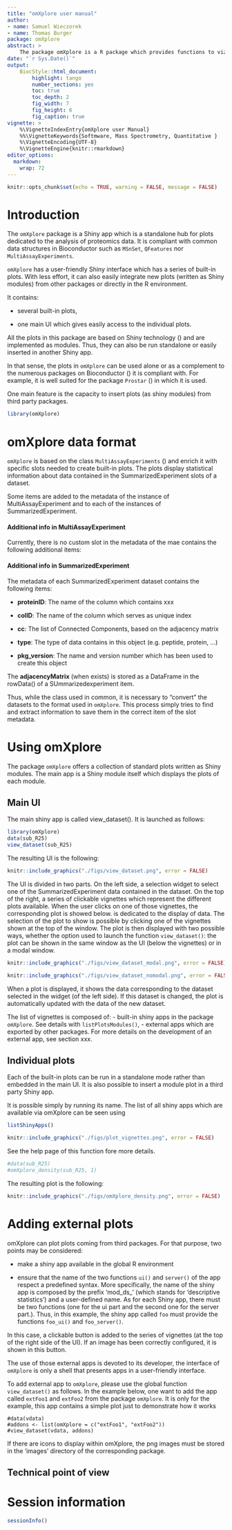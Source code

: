 ---
title: "omXplore user manual"
author: 
- name: Samuel Wieczorek
- name: Thomas Burger
package: omXplore
abstract: >
    The package omXplore is a R package which provides functions to vizualize quantitative data from label-free proteomics experiments. It can deal with common data formats in Bioconductor such as MSnSet, MultiAssayEperiments, QFeatures or even simple lists. This document covers the functionalities available in `r BiocStyle::pkg_ver('omXplore')`.
date: "`r Sys.Date()`"
output:
    BiocStyle::html_document:
        highlight: tango
        number_sections: yes
        toc: true
        toc_depth: 2
        fig_width: 7
        fig_height: 6
        fig_caption: true
vignette: >
    %\VignetteIndexEntry{omXplore user Manual}
    %%\VignetteKeywords{Softmware, Mass Spectrometry, Quantitative }
    %\VignetteEncoding{UTF-8}
    %\VignetteEngine{knitr::rmarkdown}
editor_options: 
  markdown: 
    wrap: 72
---

```{r setup, include=FALSE}
knitr::opts_chunk$set(echo = TRUE, warning = FALSE, message = FALSE)
```

# Introduction

The `omXplore` package is a Shiny app which is a standalone hub for
plots dedicated to the analysis of proteomics data. It is compliant with
common data structures in Bioconductor such as `MSnSet`, `QFeatures` nor
`MultiAssayExperiments`.

`omXplore` has a user-friendly Shiny interface which has a series of
built-in plots. With less effort, it can also easily integrate new plots
(written as Shiny modules) from other packages or directly in the R
environment.

It contains:

-   several built-in plots,

-   one main UI which gives easily access to the individual plots.

All the plots in this package are based on Shiny technology
(\url{http://shiny.rstudio.com/}) and are implemented as modules. Thus,
they can also be run standalone or easily inserted in another Shiny app.

In that sense, the plots in `omXplore` can be used alone or as a
complement to the numerous packages on Bioconductor
(\url{https://www.bioconductor.org/}) it is compliant with. For example,
it is well suited for the package `Prostar`
(\url{https://www.bioconductor.org/packages/release/bioc/html/Prostar.html}) 
in which it is used.

One main feature is the capacity to insert plots (as shiny modules) from third party packages.

```{r load_pkg}
library(omXplore)
```

# omXplore data format

`omXplore` is based on the class `MultiAssayExperiments`
(\url{https://www.bioconductor.org/packages/release/bioc/html/MultiAssayExperiment.html})
and enrich it with specific slots needed to create built-in plots.
The plots display statistical information about data contained in the SummarizedExperiment
slots of a dataset.

Some items are added to the metadata of the instance of
MultiAssayExperiment and to each of the instances of
SummarizedExperiment.

#### Additional info in MultiAssayExperiment

Currently, there is no custom slot in the metadata of the mae contains
the following additional items:

#### Additional info in SummarizedExperiment


The metadata of each SummarizedExperiment dataset contains the following
items:

-   **proteinID**: The name of the column which contains xxx

-   **colID**: The name of the column which serves as unique index

-   **cc**: The list of Connected Components, based on the adjacency
    matrix

-   **type**: The type of data contains in this object (e.g. peptide,
    protein, ...)

-   **pkg_version**: The name and version number which has been used to
    create this object


The **adjacencyMatrix** (when exists) is stored as a DataFrame in the
rowData() of a SUmmarizedexperiment item.

Thus, while the class used in common, it is necessary to "convert" the datasets to
the format used in `omXplore`. This process simply tries to find and extract information to
save them in the correct item of the slot metadata.


# Using omXplore

The package `omXplore` offers a collection of standard plots written as Shiny modules.
The main app is a Shiny module itself which displays the plots of each
module.

## Main UI

The main shiny app is called view_dataset(). It is launched as follows:

```{r view_dataset_modal, include=FALSE}
library(omXplore)
data(sub_R25)
view_dataset(sub_R25)
```

The resulting UI is the following:

```{r view_dataset_png, results='markup', fig.cap="`omXplore` interactive interface: xxxx.", echo=FALSE, out.width='100%', fig.align='center', fig.wide = TRUE}
knitr::include_graphics("./figs/view_dataset.png", error = FALSE)
```

The UI is divided in two parts. 
On the left side, a selection widget to select one of the SummarizedExperiment data contained in the dataset.
On the top of the right, a series of clickable vignettes which represent the different plots available. When the user clicks on one of those vignettes, the corresponding plot is showed below. is dedicated to the display of data. The selection of the plot to show
is possible by clicking one of the vignettes shown at the top of the window. The plot is then displayed with
two possible ways, whether the option used to launch the function `view_dataset()`: the plot can be shown in the same window as the UI (below the vignettes) or in a modal window.

```{r view_dataset_modal_png, results='markup', fig.cap="`omXplore` interactive interface with modal.", echo=FALSE, out.width='100%', fig.align='center', fig.wide = TRUE}
knitr::include_graphics("./figs/view_dataset_modal.png", error = FALSE)
```

```{r view_dataset_nomodal_png, results='markup', fig.cap="`omXplore` interactive interface without modal.", echo=FALSE, out.width='100%', fig.align='center', fig.wide = TRUE}
knitr::include_graphics("./figs/view_dataset_nomodal.png", error = FALSE)
```

When a plot is displayed, it shows the data corresponding to the dataset
selected in the widget (of the left side). If this dataset is changed, the plot is 
automatically updated with the data of the new dataset.

The list of vignettes is composed of:
- built-in shiny apps in the package `omXplore`. See details with `listPlotsModules()`,
- external apps which are exported by other packages. For more details on the
development of an external app, see section xxx.

## Individual plots

Each of the built-in plots can be run in a standalone mode rather than
embedded in the main UI. It is also possible to insert a module plot in
a third party Shiny app.

It is possible simply by running its name. The list of all shiny apps
which are available via omXplore can be seen using

```{r listShinyApps}
listShinyApps()
```



```{r vignettes_png, results='markup', fig.cap="`omXplore` interactive interface: xxxx.", echo=FALSE, out.width='100%', fig.align='center', fig.wide = TRUE}
knitr::include_graphics("./figs/plot_vignettes.png", error = FALSE)
```


See the help page of this function fore more details.

```{r ex_modules}
#data(sub_R25)
#omXplore_density(sub_R25, 1)
```

The resulting plot is the following:
```{r omXplore_density_png, results='markup', fig.cap="Plot generated by the module omXplore_density()", echo=FALSE, out.width='100%', fig.align='center', fig.wide = TRUE}
knitr::include_graphics("./figs/omXplore_density.png", error = FALSE)
```


# Adding external plots

omXplore can plot plots coming from third packages. For that purpose, two points may be considered:

-   make a shiny app available in the global R environment

-   ensure that the name of the two functions `ui()` and `server()` of
    the app respect a predefined syntax. More specifically, the name of
    the shiny app is composed by the prefix 'mod_ds\_' (which stands for
    'descriptive statistics') and a user-defined name. As for each Shiny
    app, there must be two functions (one for the ui part and the second
    one for the server part.). Thus, in this example, the shiny app
    called `foo` must provide the functions `foo_ui()` and
    `foo_server()`.

In this case, a clickable button is added to the series of vignettes (at the top of the right side
of the UI). If an image has been correctly configured, it is shown in this button.

The use of those external apps is devoted to its developer, the
interface of `omXplore` is only a shell that presents apps in a
user-friendly interface.

To add external app to `omXplore`, please use the global function
`view_dataset()` as follows. In the example below, one want to add the
app called `extFoo1` and `extFoo2` from the package `omXplore`. It is
only for the example, this app contains a simple plot just to
demonstrate how it works

```         
#data(vdata)
#addons <- list(omXplore = c("extFoo1", "extFoo2"))
#view_dataset(vdata, addons)
```

If there are icons to display within omXplore, the png images must be
stored in the 'images' directory of the corresponding package.

## Technical point of view

# Session information

```{r}
sessionInfo()
```
